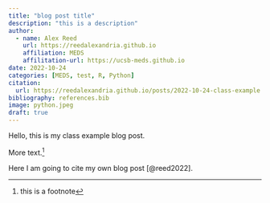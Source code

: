 ```yaml
---
title: "blog post title"
description: "this is a description"
author:
  - name: Alex Reed
    url: https://reedalexandria.github.io
    affiliation: MEDS
    affilitation-url: https://ucsb-meds.github.io
date: 2022-10-24
categories: [MEDS, test, R, Python]
citation: 
  url: https://reedalexandria.github.io/posts/2022-10-24-class-example
bibliography: references.bib
image: python.jpeg
draft: true
---
```


Hello, this is my class example blog post.

More text.[^1]

[^1]: this is a footnote

Here I am going to cite my own blog post [@reed2022].
